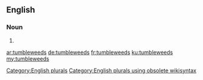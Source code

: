 ==English==

===Noun===
{{head|en}}

# {{plural of|tumbleweed}}

[[Category:English plurals]][[Category:English plurals using obsolete wikisyntax]]

[[ar:tumbleweeds]]
[[de:tumbleweeds]]
[[fr:tumbleweeds]]
[[ku:tumbleweeds]]
[[my:tumbleweeds]]